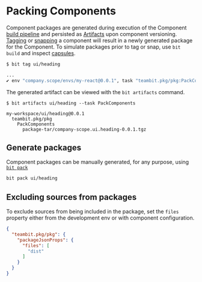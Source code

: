 # Packing Components

Component packages are generated during execution of the Component [build pipeline](build-tasks) and persisted as [Artifacts](/dev-services/builder/build-artifacts) 
upon component versioning.
[Tagging](/components/tags) or [snapping](/components/snaps) a component will result in a newly generated package for the Component. 
To simulate packages prior to tag or snap, use `bit build` and inspect [capsules](/).

```bash
$ bit tag ui/heading

...
✔ env "company.scope/envs/my-react@0.0.1", task "teambit.pkg/pkg:PackComponents" has completed successfully in 1s
```

The generated artifact can be viewed with the `bit artifacts` command.

```
$ bit artifacts ui/heading --task PackComponents

my-workspace/ui/heading@0.0.1
  teambit.pkg/pkg
    PackComponents
      package-tar/company-scope.ui.heading-0.0.1.tgz
```

## Generate packages

Component packages can be manually generated, for any purpose, using [`bit pack`](/reference/cli-reference#pack)

```bash
bit pack ui/heading
```

## Excluding sources from packages

To exclude sources from being included in the package, set the `files` property either from the development env or with component configuration.

```json
{
  "teambit.pkg/pkg": {
    "packageJsonProps": {
      "files": [
        "dist"
      ]
    }
  }
}
```